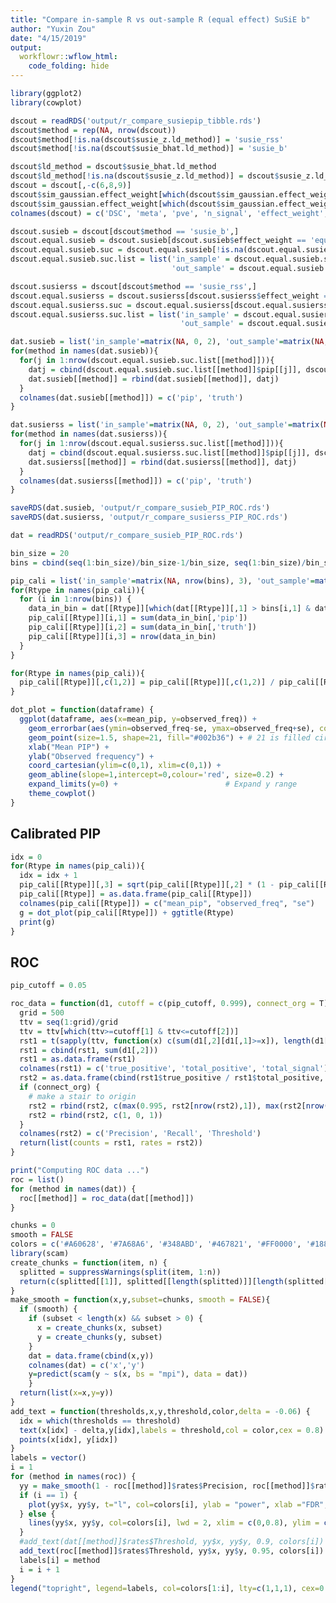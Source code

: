 ```yaml
---
title: "Compare in-sample R vs out-sample R (equal effect) SuSiE b"
author: "Yuxin Zou"
date: "4/15/2019"
output: 
  workflowr::wflow_html:
    code_folding: hide
---
```


```r
library(ggplot2)
library(cowplot)
```

```r
dscout = readRDS('output/r_compare_susiepip_tibble.rds')
dscout$method = rep(NA, nrow(dscout))
dscout$method[!is.na(dscout$susie_z.ld_method)] = 'susie_rss'
dscout$method[!is.na(dscout$susie_bhat.ld_method)] = 'susie_b'

dscout$ld_method = dscout$susie_bhat.ld_method
dscout$ld_method[!is.na(dscout$susie_z.ld_method)] = dscout$susie_z.ld_method[!is.na(dscout$susie_z.ld_method)]
dscout = dscout[,-c(6,8,9)]
dscout$sim_gaussian.effect_weight[which(dscout$sim_gaussian.effect_weight == 'rep(1/n_signal, n_signal)')] = 'equal'
dscout$sim_gaussian.effect_weight[which(dscout$sim_gaussian.effect_weight != 'equal')] = 'notequal'
colnames(dscout) = c('DSC', 'meta', 'pve', 'n_signal', 'effect_weight', 'N_in', 'converged', 'pip', 'method', 'ld_method')
```

```r
dscout.susieb = dscout[dscout$method == 'susie_b',]
dscout.equal.susieb = dscout.susieb[dscout.susieb$effect_weight == 'equal',]
dscout.equal.susieb.suc = dscout.equal.susieb[!is.na(dscout.equal.susieb$converged),]
dscout.equal.susieb.suc.list = list('in_sample' = dscout.equal.susieb.suc[dscout.equal.susieb.suc$ld_method == 'in_sample',],
                                    'out_sample' = dscout.equal.susieb.suc[dscout.equal.susieb.suc$ld_method == 'out_sample',])

dscout.susierss = dscout[dscout$method == 'susie_rss',]
dscout.equal.susierss = dscout.susierss[dscout.susierss$effect_weight == 'equal',]
dscout.equal.susierss.suc = dscout.equal.susierss[dscout.equal.susierss$converged==1,]
dscout.equal.susierss.suc.list = list('in_sample' = dscout.equal.susierss.suc[dscout.equal.susierss.suc$ld_method == 'in_sample',],
                                      'out_sample' = dscout.equal.susierss.suc[dscout.equal.susierss.suc$ld_method == 'out_sample',])
```

```r
dat.susieb = list('in_sample'=matrix(NA, 0, 2), 'out_sample'=matrix(NA, 0, 2))
for(method in names(dat.susieb)){
  for(j in 1:nrow(dscout.equal.susieb.suc.list[[method]])){
    datj = cbind(dscout.equal.susieb.suc.list[[method]]$pip[[j]], dscout.equal.susieb.suc.list[[method]]$meta[[j]]$true_coef)
    dat.susieb[[method]] = rbind(dat.susieb[[method]], datj)
  }
  colnames(dat.susieb[[method]]) = c('pip', 'truth')
}

dat.susierss = list('in_sample'=matrix(NA, 0, 2), 'out_sample'=matrix(NA, 0, 2))
for(method in names(dat.susierss)){
  for(j in 1:nrow(dscout.equal.susierss.suc.list[[method]])){
    datj = cbind(dscout.equal.susierss.suc.list[[method]]$pip[[j]], dscout.equal.susierss.suc.list[[method]]$meta[[j]]$true_coef)
    dat.susierss[[method]] = rbind(dat.susierss[[method]], datj)
  }
  colnames(dat.susierss[[method]]) = c('pip', 'truth')
}

saveRDS(dat.susieb, 'output/r_compare_susieb_PIP_ROC.rds')
saveRDS(dat.susierss, 'output/r_compare_susierss_PIP_ROC.rds')
```

```r
dat = readRDS('output/r_compare_susieb_PIP_ROC.rds')
```

```r
bin_size = 20
bins = cbind(seq(1:bin_size)/bin_size-1/bin_size, seq(1:bin_size)/bin_size)

pip_cali = list('in_sample'=matrix(NA, nrow(bins), 3), 'out_sample'=matrix(NA, nrow(bins), 3))
for(Rtype in names(pip_cali)){
  for (i in 1:nrow(bins)) {
    data_in_bin = dat[[Rtype]][which(dat[[Rtype]][,1] > bins[i,1] & dat[[Rtype]][,1] < bins[i,2]),, drop=FALSE]
    pip_cali[[Rtype]][i,1] = sum(data_in_bin[,'pip'])
    pip_cali[[Rtype]][i,2] = sum(data_in_bin[,'truth'])
    pip_cali[[Rtype]][i,3] = nrow(data_in_bin)
  }
}

for(Rtype in names(pip_cali)){
  pip_cali[[Rtype]][,c(1,2)] = pip_cali[[Rtype]][,c(1,2)] / pip_cali[[Rtype]][,3]
}

```

```r
dot_plot = function(dataframe) {
  ggplot(dataframe, aes(x=mean_pip, y=observed_freq)) + 
    geom_errorbar(aes(ymin=observed_freq-se, ymax=observed_freq+se), colour="gray", size = 0.2, width=.01) + 
    geom_point(size=1.5, shape=21, fill="#002b36") + # 21 is filled circle 
    xlab("Mean PIP") +
    ylab("Observed frequency") +
    coord_cartesian(ylim=c(0,1), xlim=c(0,1)) +
    geom_abline(slope=1,intercept=0,colour='red', size=0.2) +
    expand_limits(y=0) +                        # Expand y range
    theme_cowplot()
}
```

## Calibrated PIP

```r
idx = 0
for(Rtype in names(pip_cali)){
  idx = idx + 1
  pip_cali[[Rtype]][,3] = sqrt(pip_cali[[Rtype]][,2] * (1 - pip_cali[[Rtype]][,2]) / pip_cali[[Rtype]][,3]) * 2
  pip_cali[[Rtype]] = as.data.frame(pip_cali[[Rtype]])
  colnames(pip_cali[[Rtype]]) = c("mean_pip", "observed_freq", "se")
  g = dot_plot(pip_cali[[Rtype]]) + ggtitle(Rtype)
  print(g)
}

```

## ROC
```r
pip_cutoff = 0.05

roc_data = function(d1, cutoff = c(pip_cutoff, 0.999), connect_org = T) {
  grid = 500
  ttv = seq(1:grid)/grid
  ttv = ttv[which(ttv>=cutoff[1] & ttv<=cutoff[2])]
  rst1 = t(sapply(ttv, function(x) c(sum(d1[,2][d1[,1]>=x]), length(d1[,2][d1[,1]>=x]))))
  rst1 = cbind(rst1, sum(d1[,2]))
  rst1 = as.data.frame(rst1)
  colnames(rst1) = c('true_positive', 'total_positive', 'total_signal')
  rst2 = as.data.frame(cbind(rst1$true_positive / rst1$total_positive, rst1$true_positive / rst1$total_signal,  ttv))
  if (connect_org) {
    # make a stair to origin
    rst2 = rbind(rst2, c(max(0.995, rst2[nrow(rst2),1]), max(rst2[nrow(rst2),2]-0.01, 0), rst2[nrow(rst2),3]))
    rst2 = rbind(rst2, c(1, 0, 1))
  }
  colnames(rst2) = c('Precision', 'Recall', 'Threshold')
  return(list(counts = rst1, rates = rst2))
}

print("Computing ROC data ...")
roc = list()
for (method in names(dat)) {
  roc[[method]] = roc_data(dat[[method]])
}
```

```r
chunks = 0
smooth = FALSE
colors = c('#A60628', '#7A68A6', '#348ABD', '#467821', '#FF0000', '#188487', '#E2A233','#A9A9A9', '#000000', '#FF00FF', '#FFD700', '#ADFF2F', '#00FFFF')
library(scam)
create_chunks = function(item, n) {
  splitted = suppressWarnings(split(item, 1:n))
  return(c(splitted[[1]], splitted[[length(splitted)]][length(splitted[[length(splitted)]])]))
}
make_smooth = function(x,y,subset=chunks, smooth = FALSE){
  if (smooth) {
    if (subset < length(x) && subset > 0) {
      x = create_chunks(x, subset)
      y = create_chunks(y, subset)
    }
    dat = data.frame(cbind(x,y))
    colnames(dat) = c('x','y')
    y=predict(scam(y ~ s(x, bs = "mpi"), data = dat))
    }
  return(list(x=x,y=y))
}
add_text = function(thresholds,x,y,threshold,color,delta = -0.06) {
  idx = which(thresholds == threshold)
  text(x[idx] - delta,y[idx],labels = threshold,col = color,cex = 0.8)
  points(x[idx], y[idx])
}
labels = vector()
i = 1
for (method in names(roc)) {
  yy = make_smooth(1 - roc[[method]]$rates$Precision, roc[[method]]$rates$Recall)
  if (i == 1) {
    plot(yy$x, yy$y, t="l", col=colors[i], ylab = "power", xlab ="FDR", main = 'ROC', bty='l', lwd = 2, xlim = c(0,0.8), ylim = c(0,0.8))
  } else {
    lines(yy$x, yy$y, col=colors[i], lwd = 2, xlim = c(0,0.8), ylim = c(0,0.8))
  }
  #add_text(dat[[method]]$rates$Threshold, yy$x, yy$y, 0.9, colors[i])
  add_text(roc[[method]]$rates$Threshold, yy$x, yy$y, 0.95, colors[i])
  labels[i] = method
  i = i + 1
}
legend("topright", legend=labels, col=colors[1:i], lty=c(1,1,1), cex=0.8)

```


